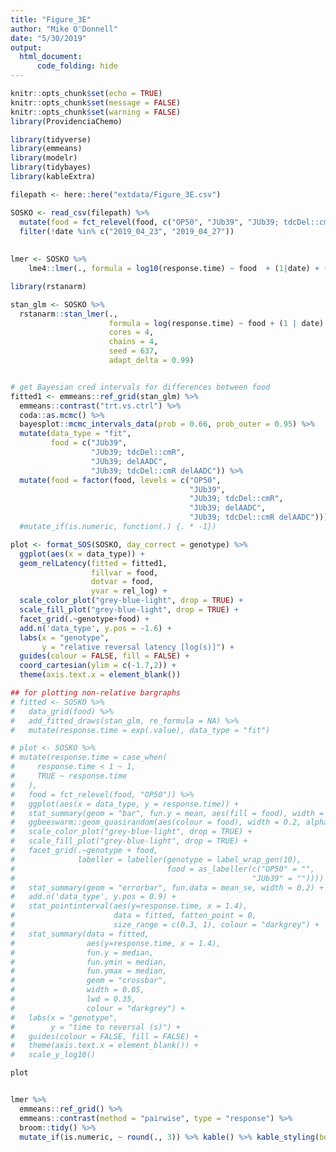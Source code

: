 ```yaml
---
title: "Figure_3E"
author: "Mike O'Donnell"
date: "5/30/2019"
output: 
  html_document:
      code_folding: hide
---
```


```r
knitr::opts_chunk$set(echo = TRUE)
knitr::opts_chunk$set(message = FALSE)
knitr::opts_chunk$set(warning = FALSE)
library(ProvidenciaChemo)
```

```r
library(tidyverse)
library(emmeans)
library(modelr)
library(tidybayes)
library(kableExtra)

filepath <- here::here("extdata/Figure_3E.csv")

SOSKO <- read_csv(filepath) %>%
  mutate(food = fct_relevel(food, c("OP50", "JUb39", "JUb39; tdcDel::cmR", "JUb39; delAADC"))) %>%
  filter(!date %in% c("2019_04_23", "2019_04_27"))
         
         
lmer <- SOSKO %>%
    lme4::lmer(., formula = log10(response.time) ~ food  + (1|date) + (1|plateID))

library(rstanarm)

stan_glm <- SOSKO %>%
  rstanarm::stan_lmer(., 
                      formula = log(response.time) ~ food + (1 | date) + (1|plateID),
                      cores = 4, 
                      chains = 4,
                      seed = 637,
                      adapt_delta = 0.99)


# get Bayesian cred intervals for differences between food
fitted1 <- emmeans::ref_grid(stan_glm) %>%
  emmeans::contrast("trt.vs.ctrl") %>%
  coda::as.mcmc() %>% 
  bayesplot::mcmc_intervals_data(prob = 0.66, prob_outer = 0.95) %>%
  mutate(data_type = "fit",
         food = c("JUb39", 
                  "JUb39; tdcDel::cmR",
                  "JUb39; delAADC",
                  "JUb39; tdcDel::cmR delAADC")) %>%
  mutate(food = factor(food, levels = c("OP50", 
                                        "JUb39",
                                        "JUb39; tdcDel::cmR",
                                        "JUb39; delAADC",
                                        "JUb39; tdcDel::cmR delAADC"))) #%>% 
  #mutate_if(is.numeric, function(.) {. * -1})

plot <- format_SOS(SOSKO, day_correct = genotype) %>%
  ggplot(aes(x = data_type)) +
  geom_relLatency(fitted = fitted1,
                  fillvar = food,
                  dotvar = food,
                  yvar = rel_log) +
  scale_color_plot("grey-blue-light", drop = TRUE) +
  scale_fill_plot("grey-blue-light", drop = TRUE) +
  facet_grid(.~genotype+food) +
  add.n('data_type', y.pos = -1.6) +
  labs(x = "genotype",
       y = "relative reversal latency [log(s)]") +
  guides(colour = FALSE, fill = FALSE) +
  coord_cartesian(ylim = c(-1.7,2)) +
  theme(axis.text.x = element_blank())

## for plotting non-relative bargraphs
# fitted <- SOSKO %>%
#   data_grid(food) %>%
#   add_fitted_draws(stan_glm, re_formula = NA) %>%
#   mutate(response.time = exp(.value), data_type = "fit")

# plot <- SOSKO %>%
# mutate(response.time = case_when(
#     response.time < 1 ~ 1, 
#     TRUE ~ response.time
#   ),
#   food = fct_relevel(food, "OP50")) %>%
#   ggplot(aes(x = data_type, y = response.time)) +
#   stat_summary(geom = "bar", fun.y = mean, aes(fill = food), width = 0.6, alpha = 0.5) +
#   ggbeeswarm::geom_quasirandom(aes(colour = food), width = 0.2, alpha = 0.75) +
#   scale_color_plot("grey-blue-light", drop = TRUE) +
#   scale_fill_plot("grey-blue-light", drop = TRUE) +
#   facet_grid(.~genotype + food, 
#              labeller = labeller(genotype = label_wrap_gen(10), 
#                                  food = as_labeller(c("OP50" = "",
#                                                     "JUb39" = "")))) +
#   stat_summary(geom = "errorbar", fun.data = mean_se, width = 0.2) +
#   add.n('data_type', y.pos = 0.9) +
#   stat_pointinterval(aes(y=response.time, x = 1.4),
#                      data = fitted, fatten_point = 0,
#                      size_range = c(0.3, 1), colour = "darkgrey") +
#   stat_summary(data = fitted,
#                aes(y=response.time, x = 1.4),
#                fun.y = median,
#                fun.ymin = median,
#                fun.ymax = median,
#                geom = "crossbar",
#                width = 0.05,
#                lwd = 0.35,
#                colour = "darkgrey") +
#   labs(x = "genotype",
#        y = "time to reversal (s)") +
#   guides(colour = FALSE, fill = FALSE) +
#   theme(axis.text.x = element_blank()) +
#   scale_y_log10()

plot


lmer %>%
  emmeans::ref_grid() %>%
  emmeans::contrast(method = "pairwise", type = "response") %>%
  broom::tidy() %>% 
  mutate_if(is.numeric, ~ round(., 3)) %>% kable() %>% kable_styling(bootstrap_options = c("striped", "hover"))


```

